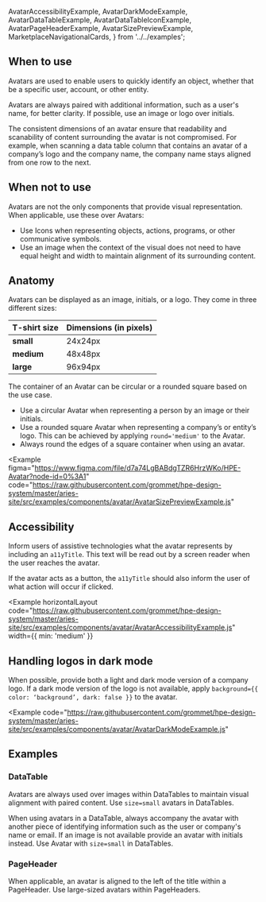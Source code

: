   AvatarAccessibilityExample,
  AvatarDarkModeExample,
  AvatarDataTableExample,
  AvatarDataTableIconExample,
  AvatarPageHeaderExample,
  AvatarSizePreviewExample,
  MarketplaceNavigationalCards,
} from '../../examples';

## When to use

Avatars are used to enable users to quickly identify an object, whether that be a specific user, account, or other entity.

Avatars are always paired with additional information, such as a user's name, for better clarity. If possible, use an image or logo over initials.

The consistent dimensions of an avatar ensure that readability and scanability of content surrounding the avatar is not compromised. For example, when scanning a data table column that contains an avatar of a company’s logo and the company name, the company name stays aligned from one row to the next. 

## When not to use
Avatars are not the only components that provide visual representation. When applicable, use these over Avatars:
- Use Icons when representing objects, actions, programs, or other communicative symbols.
- Use an image when the context of the visual does not need to have equal height and width to maintain alignment of its surrounding content.

## Anatomy

Avatars can be displayed as an image, initials, or a logo. They come in three different sizes:

| T-shirt size |  Dimensions (in pixels) |
| ----------   | --------------|
| **small**    |    24x24px    |
| **medium**   |    48x48px    |
| **large**    |    96x94px    |


The container of an Avatar can be circular or a rounded square based on the use case.

- Use a circular Avatar when representing a person by an image or their initials.
- Use a rounded square Avatar when representing a company’s or entity’s logo. This can be achieved by applying `round='medium'` to the Avatar.
- Always round the edges of a square container when using an avatar.

<Example
  figma="https://www.figma.com/file/d7a74LgBABdgTZR6HrzWKo/HPE-Avatar?node-id=0%3A1"
  code="https://raw.githubusercontent.com/grommet/hpe-design-system/master/aries-site/src/examples/components/avatar/AvatarSizePreviewExample.js"
>
  <AvatarSizePreviewExample />
</Example>

## Accessibility

Inform users of assistive technologies what the avatar represents by including an `a11yTitle`. This text will be read out by a screen reader when the user reaches the avatar.

If the avatar acts as a button, the `a11yTitle` should also inform the user of what action will occur if clicked.

<Example
  horizontalLayout
  code="https://raw.githubusercontent.com/grommet/hpe-design-system/master/aries-site/src/examples/components/avatar/AvatarAccessibilityExample.js"
  width={{ min: 'medium' }}
>
  <AvatarAccessibilityExample />
</Example>

## Handling logos in dark mode
When possible, provide both a light and dark mode version of a company logo. If a dark mode version of the logo is not available, apply `background={{ color: ‘background’, dark: false }}` to the avatar.

<Example
  code="https://raw.githubusercontent.com/grommet/hpe-design-system/master/aries-site/src/examples/components/avatar/AvatarDarkModeExample.js"
>
  <AvatarDarkModeExample />
</Example>

## Examples

### DataTable

Avatars are always used over images within DataTables to maintain visual alignment with paired content. Use `size=small` avatars in DataTables.

<BestPracticeGroup>
  <Example
    height="none"
    bestPractice={{
      type: 'do',
      message:
        'Use Avatars to align content.',
    }}
  >
    <AvatarDataTableIconExample />
  </Example>
  <Example
    height="none"
    bestPractice={{
      type: 'dont',
      message: `Don't use Image or other components to implement company logos. This causes inconsistent alignment with paired content when logos are not square.`,
    }}
  >
    <AvatarDataTableIconExample bestPractice={false} />
  </Example>
</BestPracticeGroup>

When using avatars in a DataTable, always accompany the avatar with another piece of identifying information such as the user or company's name or email. If an image is not available provide an avatar with initials instead. Use Avatar with `size=small` in DataTables.

<BestPracticeGroup>
  <Example
    height="none"
    bestPractice={{
      type: 'do',
      message:
        'Include avatars to help the user to quickly scan the table and identify a specific user. Use initials in the avatar when an image is not available.',
    }}
  >
    <AvatarDataTableExample />
  </Example>
  <Example
    height="none"
    bestPractice={{
      type: 'dont',
      message: `Don't remove an avatar if an image is not available. This breaks visual consistency. Instead, use initials as a placeholder.`,
    }}
  >
    <AvatarDataTableExample bestPractice={false} />
  </Example>
</BestPracticeGroup>

### PageHeader

When applicable, an avatar is aligned to the left of the title within a PageHeader. Use large-sized avatars within PageHeaders.

<Example code="https://raw.githubusercontent.com/grommet/hpe-design-system/master/aries-site/src/examples/components/avatar/AvatarPageHeaderExample.js" height="medium" pad="small">
  <AvatarPageHeaderExample />
</Example>

